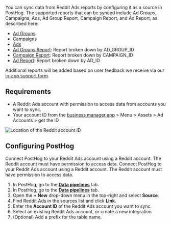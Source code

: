 You can sync data from Reddit Ads reports by configuring it as a source in PostHog. The supported reports that can be synced include Ad Groups, Campaigns, Ads, Ad Group Report, Campaign Report, and Ad Report, as described here:

- [Ad Groups](https://ads-api.reddit.com/docs/v3/operations/List%20Ad%20Groups)
- [Campaigns](https://ads-api.reddit.com/docs/v3/operations/List%20Campaigns)
- [Ads](https://ads-api.reddit.com/docs/v3/operations/List%20Ads)
- [Ad Groups Report](https://ads-api.reddit.com/docs/v3/operations/Get%20A%20Report): Report broken down by AD_GROUP_ID
- [Campaign Report](https://ads-api.reddit.com/docs/v3/operations/Get%20A%20Report): Report broken down by CAMPAIGN_ID
- [Ad Report](https://ads-api.reddit.com/docs/v3/operations/Get%20A%20Report): Report broken down by AD_ID

Additional reports will be added based on user feedback we receive via our [in-app support form](https://app.posthog.com/#panel=support%3Afeedback%3Adata_warehouse%3Alow%3Atrue).

## Requirements

- A Reddit Ads account with permission to access data from accounts you want to sync.
- Your account ID from the [business manager app](https://ads.reddit.com/business/) > Menu > Assets > Ad Accounts > get the ID

![Location of the Reddit account ID](https://res.cloudinary.com/dmukukwp6/image/upload/Screenshot_2025_09_11_at_7_01_43_PM_c31b74db4c.png)

## Configuring PostHog

Connect PostHog to your Reddit Ads account using a Reddit account. The Reddit account must have permission to access data.
Connect PostHog to your Reddit Ads account using a Reddit account. The Reddit account must have permission to access data.

1. In PostHog, go to the **[Data pipelines](https://app.posthog.com/pipeline/sources)** tab.
1. In PostHog, go to the **[Data pipelines](https://app.posthog.com/pipeline/sources)** tab.
2. Open the **+ New** drop-down menu in the top-right and select **Source**.
3. Find Reddit Ads in the sources list and click **Link**.
4. Enter the **Account ID** of the Reddit Ads account you want to sync.
5. Select an existing Reddit Ads account, or create a new integration
6. (Optional) Add a prefix for the table name.
